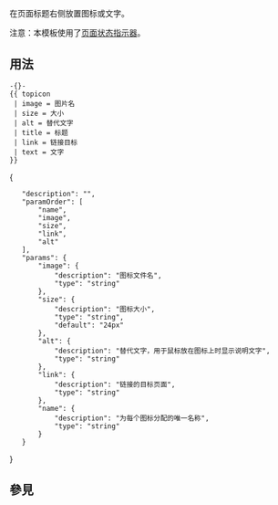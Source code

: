 <includeonly><!-- 在這裡加入模板的保護標識 --></includeonly><noinclude>{{template doc page viewed directly}}</noinclude>
<!-- 在本行下編輯模板說明 -->{{lua|Module:Indicator}}
在页面标题右侧放置图标或文字。

注意：本模板使用了[[mw:Help:Page status indicators|页面状态指示器]]。
== 用法 ==

<pre>-{}-
{{ topicon
 | image = 图片名
 | size = 大小
 | alt = 替代文字
 | title = 标题
 | link = 链接目标
 | text = 文字
}}
</pre>

<templatedata>
{
	"description": "",
	"paramOrder": [
		"name",
		"image",
		"size",
		"link",
		"alt"
	],
	"params": {
		"image": {
			"description": "图标文件名",
			"type": "string"
		},
		"size": {
			"description": "图标大小",
			"type": "string",
			"default": "24px"
		},
		"alt": {
			"description": "替代文字，用于鼠标放在图标上时显示说明文字",
			"type": "string"
		},
		"link": {
			"description": "链接的目标页面",
			"type": "string"
		},
		"name": {
			"description": "为每个图标分配的唯一名称",
			"type": "string"
		}
	}
}
</templatedata>

== 參見 ==

<includeonly>
<!-- 本行下加入模板的分類 -->

</includeonly>